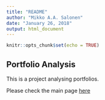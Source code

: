 ```yaml
---
title: "README"
author: "Mikko A.A. Salonen"
date: "January 26, 2018"
output: html_document
---
```


```r
knitr::opts_chunk$set(echo = TRUE)
```
## Portfolio Analysis

This is a project analysing portfolios.

Please check the main page [here](https://maasal.github.io)